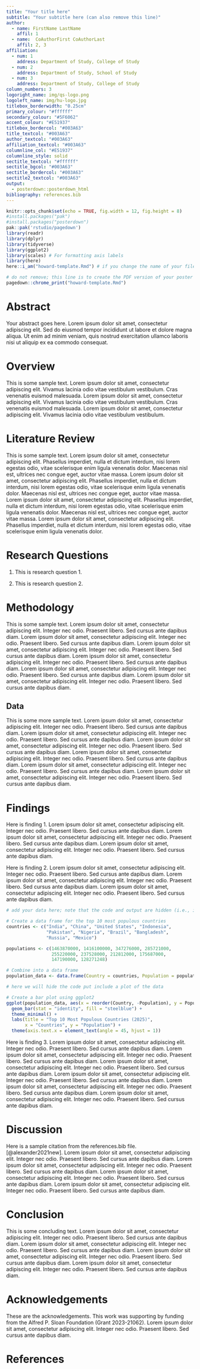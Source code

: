 ```yaml
---
title: "Your title here"
subtitle: "Your subtitle here (can also remove this line)"
author: 
  - name: FirstName LastName
    affil: 1
  - name:  CoAuthorFirst CoAuthorLast
    affil: 2, 3
affiliation:
  - num: 1
    address: Department of Study, College of Study
  - num: 2
    address: Department of Study, School of Study
  - num: 3
    address: Department of Study, College of Study
column_numbers: 3
logoright_name: img/qs-logo.png
logoleft_name: img/hu-logo.jpg
titlebox_borderwidth: "0.25cm"
primary_colour: "#ffffff"
secondary_colour: "#5F6062"
accent_colour: "#E51937"
titlebox_bordercol: "#003A63"
title_textcol: "#003A63"
author_textcol: "#003A63"
affiliation_textcol: "#003A63"
columnline_col: "#E51937"
columnline_style: solid
sectitle_textcol: "#ffffff"
sectitle_bgcol: "#003A63"
sectitle_bordercol: "#003A63"
sectitle2_textcol: "#003A63"
output: 
  - posterdown::posterdown_html
bibliography: references.bib
---
```


```r
knitr::opts_chunk$set(echo = TRUE, fig.width = 12, fig.height = 8)
#install.packages("pak")
#install.packages("posterdown")
pak::pak('rstudio/pagedown')
library(readr)
library(dplyr)
library(tidyverse)
library(ggplot2)
library(scales) # For formatting axis labels
library(here)
here::i_am("howard-template.Rmd") # if you change the name of your file, update this
```

```r
# do not remove; this line is to create the PDF version of your poster
pagedown::chrome_print("howard-template.Rmd")
```

# Abstract

Your abstract goes here. Lorem ipsum dolor sit amet, consectetur adipiscing elit. Sed do eiusmod tempor incididunt ut labore et dolore magna aliqua. Ut enim ad minim veniam, quis nostrud exercitation ullamco laboris nisi ut aliquip ex ea commodo consequat.

# Overview

This is some sample text. Lorem ipsum dolor sit amet, consectetur adipiscing elit. Vivamus lacinia odio vitae vestibulum vestibulum. Cras venenatis euismod malesuada. Lorem ipsum dolor sit amet, consectetur adipiscing elit. Vivamus lacinia odio vitae vestibulum vestibulum. Cras venenatis euismod malesuada. Lorem ipsum dolor sit amet, consectetur adipiscing elit. Vivamus lacinia odio vitae vestibulum vestibulum.

# Literature Review

This is some sample text. Lorem ipsum dolor sit amet, consectetur adipiscing elit. Phasellus imperdiet, nulla et dictum interdum, nisi lorem egestas odio, vitae scelerisque enim ligula venenatis dolor. Maecenas nisl est, ultrices nec congue eget, auctor vitae massa. Lorem ipsum dolor sit amet, consectetur adipiscing elit. Phasellus imperdiet, nulla et dictum interdum, nisi lorem egestas odio, vitae scelerisque enim ligula venenatis dolor. Maecenas nisl est, ultrices nec congue eget, auctor vitae massa. Lorem ipsum dolor sit amet, consectetur adipiscing elit. Phasellus imperdiet, nulla et dictum interdum, nisi lorem egestas odio, vitae scelerisque enim ligula venenatis dolor. Maecenas nisl est, ultrices nec congue eget, auctor vitae massa. Lorem ipsum dolor sit amet, consectetur adipiscing elit. Phasellus imperdiet, nulla et dictum interdum, nisi lorem egestas odio, vitae scelerisque enim ligula venenatis dolor.

# Research Questions

1. This is research question 1.

2. This is research question 2.

# Methodology

This is some sample text. Lorem ipsum dolor sit amet, consectetur adipiscing elit. Integer nec odio. Praesent libero. Sed cursus ante dapibus diam. Lorem ipsum dolor sit amet, consectetur adipiscing elit. Integer nec odio. Praesent libero. Sed cursus ante dapibus diam. Lorem ipsum dolor sit amet, consectetur adipiscing elit. Integer nec odio. Praesent libero. Sed cursus ante dapibus diam. Lorem ipsum dolor sit amet, consectetur adipiscing elit. Integer nec odio. Praesent libero. Sed cursus ante dapibus diam. Lorem ipsum dolor sit amet, consectetur adipiscing elit. Integer nec odio. Praesent libero. Sed cursus ante dapibus diam. Lorem ipsum dolor sit amet, consectetur adipiscing elit. Integer nec odio. Praesent libero. Sed cursus ante dapibus diam.

## Data

This is some more sample text. Lorem ipsum dolor sit amet, consectetur adipiscing elit. Integer nec odio. Praesent libero. Sed cursus ante dapibus diam. Lorem ipsum dolor sit amet, consectetur adipiscing elit. Integer nec odio. Praesent libero. Sed cursus ante dapibus diam. Lorem ipsum dolor sit amet, consectetur adipiscing elit. Integer nec odio. Praesent libero. Sed cursus ante dapibus diam. Lorem ipsum dolor sit amet, consectetur adipiscing elit. Integer nec odio. Praesent libero. Sed cursus ante dapibus diam. Lorem ipsum dolor sit amet, consectetur adipiscing elit. Integer nec odio. Praesent libero. Sed cursus ante dapibus diam. Lorem ipsum dolor sit amet, consectetur adipiscing elit. Integer nec odio. Praesent libero. Sed cursus ante dapibus diam.

# Findings

Here is finding 1. Lorem ipsum dolor sit amet, consectetur adipiscing elit. Integer nec odio. Praesent libero. Sed cursus ante dapibus diam. Lorem ipsum dolor sit amet, consectetur adipiscing elit. Integer nec odio. Praesent libero. Sed cursus ante dapibus diam. Lorem ipsum dolor sit amet, consectetur adipiscing elit. Integer nec odio. Praesent libero. Sed cursus ante dapibus diam.

Here is finding 2. Lorem ipsum dolor sit amet, consectetur adipiscing elit. Integer nec odio. Praesent libero. Sed cursus ante dapibus diam. Lorem ipsum dolor sit amet, consectetur adipiscing elit. Integer nec odio. Praesent libero. Sed cursus ante dapibus diam. Lorem ipsum dolor sit amet, consectetur adipiscing elit. Integer nec odio. Praesent libero. Sed cursus ante dapibus diam.

```r
# add your data here; note that the code and output are hidden (i.e., include =F)

# Create a data frame for the top 10 most populous countries
countries <- c("India", "China", "United States", "Indonesia", 
               "Pakistan", "Nigeria", "Brazil", "Bangladesh", 
               "Russia", "Mexico")

populations <- c(1463870000, 1416100000, 347276000, 285721000, 
                 255220000, 237528000, 212812000, 175687000, 
                 147190000, 128271248)

# Combine into a data frame
population_data <- data.frame(Country = countries, Population = populations)
```

```r
# here we will hide the code put include a plot of the data

# Create a bar plot using ggplot2
ggplot(population_data, aes(x = reorder(Country, -Population), y = Population)) +
  geom_bar(stat = "identity", fill = "steelblue") +
  theme_minimal() +
  labs(title = "Top 10 Most Populous Countries (2025)", 
       x = "Countries", y = "Population") +
  theme(axis.text.x = element_text(angle = 45, hjust = 1))

```

Here is finding 3. Lorem ipsum dolor sit amet, consectetur adipiscing elit. Integer nec odio. Praesent libero. Sed cursus ante dapibus diam. Lorem ipsum dolor sit amet, consectetur adipiscing elit. Integer nec odio. Praesent libero. Sed cursus ante dapibus diam. Lorem ipsum dolor sit amet, consectetur adipiscing elit. Integer nec odio. Praesent libero. Sed cursus ante dapibus diam. Lorem ipsum dolor sit amet, consectetur adipiscing elit. Integer nec odio. Praesent libero. Sed cursus ante dapibus diam. Lorem ipsum dolor sit amet, consectetur adipiscing elit. Integer nec odio. Praesent libero. Sed cursus ante dapibus diam. Lorem ipsum dolor sit amet, consectetur adipiscing elit. Integer nec odio. Praesent libero. Sed cursus ante dapibus diam.

# Discussion

Here is a sample citation from the references.bib file. [@alexander2021new]. Lorem ipsum dolor sit amet, consectetur adipiscing elit. Integer nec odio. Praesent libero. Sed cursus ante dapibus diam. Lorem ipsum dolor sit amet, consectetur adipiscing elit. Integer nec odio. Praesent libero. Sed cursus ante dapibus diam. Lorem ipsum dolor sit amet, consectetur adipiscing elit. Integer nec odio. Praesent libero. Sed cursus ante dapibus diam. Lorem ipsum dolor sit amet, consectetur adipiscing elit. Integer nec odio. Praesent libero. Sed cursus ante dapibus diam.

# Conclusion

This is some concluding text. Lorem ipsum dolor sit amet, consectetur adipiscing elit. Integer nec odio. Praesent libero. Sed cursus ante dapibus diam. Lorem ipsum dolor sit amet, consectetur adipiscing elit. Integer nec odio. Praesent libero. Sed cursus ante dapibus diam. Lorem ipsum dolor sit amet, consectetur adipiscing elit. Integer nec odio. Praesent libero. Sed cursus ante dapibus diam. Lorem ipsum dolor sit amet, consectetur adipiscing elit. Integer nec odio. Praesent libero. Sed cursus ante dapibus diam.

# Acknowledgements

These are the acknowledgements. This work was supporting by funding from the Alfred P. Sloan Foundation (Grant 2023-21062). Lorem ipsum dolor sit amet, consectetur adipiscing elit. Integer nec odio. Praesent libero. Sed cursus ante dapibus diam.

# References
